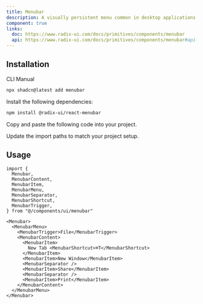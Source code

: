 ```yaml
---
title: Menubar
description: A visually persistent menu common in desktop applications that provides quick access to a consistent set of commands.
component: true
links:
  doc: https://www.radix-ui.com/docs/primitives/components/menubar
  api: https://www.radix-ui.com/docs/primitives/components/menubar#api-reference
---
```


<ComponentPreview name="menubar-demo" description="A menubar component." />

## Installation

<Tabs defaultValue="cli">

<TabsList>
  <TabsTrigger value="cli" className="after:absolute data-[state=active]:shadow-[inset_0_1px_2px_2px_var(--gray-a2),0_1px_5px_1px_var(--gray-1),inset_0_1px_1px_0px_var(--gray-a5)] relative opacity-50 data-[state=active]:opacity-100 shadow-[inset_-3px_0_3px_0px_var(--gray-a d1)] overflow-hidden after:translate-y-1/2 after:mx-auto after:inset-0 after:bg-gray-1 data-[state=active]:after:bg-primary-a1 after:bottom-0 after:top-0 after:size-8 after:rounded-full after:blur-lg after:z-[1] relative h-9 rounded-md bg-transparent px-4 py-1 tracking-widest uppercase text-xs text-muted-foreground shadow-none transition-none data-[state=active]:border-b-gray-1 data-[state=active]:text-foreground data-[state=active]:shadow-none">
    <span className="relative z-[2] bg-gradient-to-b from-gray-a9 via-gray-a8 to-gray-a12 bg-clip-text text-transparent">CLI</span>
  </TabsTrigger>
  <TabsTrigger value="manual" className="after:absolute data-[state=active]:shadow-[inset_0_1px_2px_2px_var(--gray-a2),0_1px_5px_1px_var(--gray-1),inset_0_1px_1px_0px_var(--gray-a5)] relative opacity-50 data-[state=active]:opacity-100 shadow-[inset_-3px_0_3px_0px_var(--gray-a d1)] overflow-hidden after:translate-y-1/2 after:mx-auto after:inset-0 after:bg-gray-1 data-[state=active]:after:bg-primary-a1 after:bottom-0 after:top-0 after:size-8 after:rounded-full after:blur-lg after:z-[1] relative h-9 rounded-md bg-transparent px-4 py-1 tracking-widest uppercase text-xs text-muted-foreground shadow-none transition-none data-[state=active]:border-b-gray-1 data-[state=active]:text-foreground data-[state=active]:shadow-none">
    <span className="relative z-[2] bg-gradient-to-b from-gray-a9 via-gray-a8 to-gray-a12 bg-clip-text text-transparent">Manual</span>
  </TabsTrigger>
</TabsList>
<TabsContent value="cli">

```bash
npx shadcn@latest add menubar
```

</TabsContent>

<TabsContent value="manual">

<Steps>

<Step>Install the following dependencies:</Step>

```bash
npm install @radix-ui/react-menubar
```

<Step>Copy and paste the following code into your project.</Step>

<ComponentSource name="menubar" />

<Step>Update the import paths to match your project setup.</Step>

</Steps>

</TabsContent>

</Tabs>

## Usage

```tsx
import {
  Menubar,
  MenubarContent,
  MenubarItem,
  MenubarMenu,
  MenubarSeparator,
  MenubarShortcut,
  MenubarTrigger,
} from "@/components/ui/menubar"
```

```tsx
<Menubar>
  <MenubarMenu>
    <MenubarTrigger>File</MenubarTrigger>
    <MenubarContent>
      <MenubarItem>
        New Tab <MenubarShortcut>⌘T</MenubarShortcut>
      </MenubarItem>
      <MenubarItem>New Window</MenubarItem>
      <MenubarSeparator />
      <MenubarItem>Share</MenubarItem>
      <MenubarSeparator />
      <MenubarItem>Print</MenubarItem>
    </MenubarContent>
  </MenubarMenu>
</Menubar>
```
